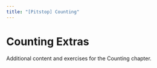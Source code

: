 ```yaml
---
title: "[Pitstop] Counting"
---
```


# Counting Extras

Additional content and exercises for the Counting chapter.

<script async src="https://talk.hyvor.com/embed/embed.js" type="module"></script>
<hyvor-talk-comments
	website-id="13014"
	page-id="ch03-counting-extras"
></hyvor-talk-comments>
